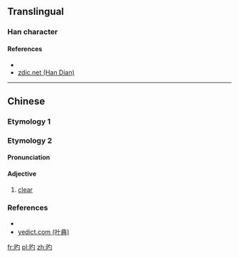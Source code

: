 {{also|的}}
==Translingual==

===Han character===
{{Han char|rn=72|rad=日|as=03|sn=7|four=67020|canj=API,APM|ids=⿰日勺}}

====References====
* {{Han ref|kx=0490.130|dkj=13760|dj=0851.140|hdz=21487.150|uh=65F3|ud=26099|bh=CAFA|bd=51962}}
* [http://www.zdic.net/z/1b/js/65F3.htm zdic.net (Han Dian)]

----

==Chinese==

===Etymology 1===
{{zh-see|的|v}}

===Etymology 2===
{{zh-forms}}

====Pronunciation====
{{zh-pron
|m=dì
|cat=adj
}}

====Adjective====
{{zh-adj}}

# [[clear]]

===References===
* {{R:twedu|B01521}}
* [http://yedict.com/htm/65/65F3.htm yedict.com (叶典)]

[[fr:旳]]
[[pl:旳]]
[[zh:旳]]